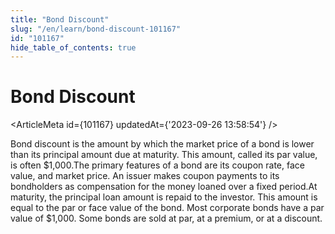 ```yaml
---
title: "Bond Discount"
slug: "/en/learn/bond-discount-101167"
id: "101167"
hide_table_of_contents: true
---
```



# Bond Discount

<ArticleMeta id={101167} updatedAt={'2023-09-26 13:58:54'} />
<div className='border-solid border-b border-t-0 my-4 border-[var(--ifm-color-gray-300)]' />

Bond discount is the amount by which the market price of a bond is lower than its principal amount due at maturity. This amount, called its par value, is often $1,000.The primary features of a bond are its coupon rate, face value, and market price. An issuer makes coupon payments to its bondholders as compensation for the money loaned over a fixed period.At maturity, the principal loan amount is repaid to the investor. This amount is equal to the par or face value of the bond. Most corporate bonds have a par value of $1,000. Some bonds are sold at par, at a premium, or at a discount.
